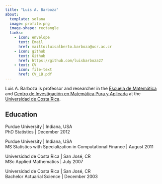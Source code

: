 ```yaml
---
title: "Luis A. Barboza"
about:
  template: solana
  image: profile.png
  image-shape: rectangle
  links:
    - icon: envelope
      text: Email
      href: mailto:luisalberto.barboza@ucr.ac.cr
    - icon: github
      text: Github
      href: https://github.com/luisbarboza27
    - text: CV
      icon: file-text
      href: CV_LB.pdf
---
```


Luis A. Barboza is professor and researcher in the [Escuela de Matemática](http://www.emate.ucr.ac.cr/) and [Centro de Investigación en Matemática Pura y Aplicada](http://cimpa.ucr.ac.cr/) at the [Universidad de Costa Rica](https://www.ucr.ac.cr/).

## Education

Purdue University \| Indiana, USA\
PhD Statistics \| December 2012

Purdue University \| Indiana, USA\
MS Statistics with Specialization in Computational Finance \| August 2011

Universidad de Costa Rica \| San José, CR\
MSc Applied Mathematics \| July 2007

Universidad de Costa Rica \| San José, CR\
Bachelor Actuarial Science \| December 2003
